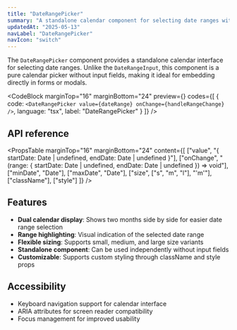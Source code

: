 ```yaml
---
title: "DateRangePicker"
summary: "A standalone calendar component for selecting date ranges with a clean, intuitive interface."
updatedAt: "2025-05-13"
navLabel: "DateRangePicker"
navIcon: "switch"
---
```


The `DateRangePicker` component provides a standalone calendar interface for selecting date ranges. Unlike the `DateRangeInput`, this component is a pure calendar picker without input fields, making it ideal for embedding directly in forms or modals.

<CodeBlock
  marginTop="16"
  marginBottom="24"
  preview={<DateRangePickerExample />}
  codes={[
    {
      code:
`<DateRangePicker
    value={dateRange}
    onChange={handleRangeChange}
/>`,
      language: "tsx",
      label: "DateRangePicker"
    }
  ]}
/>

## API reference

<PropsTable
  marginTop="16"
  marginBottom="24"
  content={[
    ["value", "{ startDate: Date | undefined, endDate: Date | undefined }"],
    ["onChange", "(range: { startDate: Date | undefined, endDate: Date | undefined }) => void"],
    ["minDate", "Date"],
    ["maxDate", "Date"],
    ["size", ["s", "m", "l"], "'m'"],
    ["className"],
    ["style"]
  ]}
/>

## Features

- **Dual calendar display**: Shows two months side by side for easier date range selection
- **Range highlighting**: Visual indication of the selected date range
- **Flexible sizing**: Supports small, medium, and large size variants
- **Standalone component**: Can be used independently without input fields
- **Customizable**: Supports custom styling through className and style props

## Accessibility

- Keyboard navigation support for calendar interface
- ARIA attributes for screen reader compatibility
- Focus management for improved usability